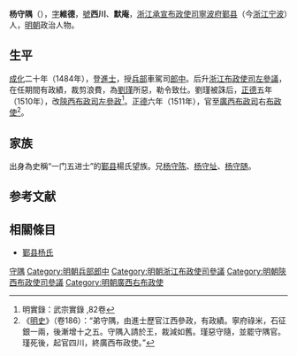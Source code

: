 {{Otheruses|other=名为杨维德的其他人物|杨维德}}

'''杨守隅'''（{{bd|1447年||1525年|catIdx=}}），[[表字|字]]'''維德'''，[[號|號]]'''西川'''、'''默庵'''，[[浙江承宣布政使司|浙江承宣布政使司]][[寧波府|寧波府]][[鄞县|鄞县]]（今[[浙江|浙江]][[宁波|宁波]]）人，[[明朝|明朝]]政治人物。

== 生平 ==
[[成化|成化]]二十年（1484年），登[[進士|進士]]，授[[兵部|兵部]]車駕司[[郎中|郎中]]。后升[[浙江布政使司|浙江布政使司]][[左參議|左參議]]，在任期間有政績，裁剪浪費，為[[劉瑾|劉瑾]]所惡，勒令致仕。劉瑾被誅后，[[正德_(明朝)|正德]]五年（1510年），改[[陝西布政司|陝西布政司]][[左參政|左參政]]<ref>明實錄：武宗實錄 ,82卷</ref>。[[正德_(明朝)|正德]]六年（1511年），官至[[廣西布政司|廣西布政司]]右[[布政使|布政使]]<ref>《[[明史|明史]]》（卷186）：“弟守隅，由進士歷官江西參政，有政績。寧府祿米，石征銀一兩，後漸增十之五。守隅入請於王，裁減如舊。瑾惡守隨，並罷守隅官。瑾死後，起官四川，終廣西布政使。”</ref>。

== 家族 ==
出身為史稱“一门五进士”的[[鄞县|鄞县]]楊氏望族。兄[[杨守陈|杨守陈]]、[[杨守址|杨守址]]、[[杨守随|杨守随]]。

==参考文献==
{{wikisource|明史/卷186}}
{{reflist}}

==相關條目==
*[[鄞县杨氏|鄞县杨氏]]

{{成化二十年甲辰科殿試金榜}}

{{Authority control}}

{{DEFAULTSORT:Yang楊}}
[[Category:鄞县杨氏|守隅]]
[[Category:明朝兵部郎中|Category:明朝兵部郎中]]
[[Category:明朝浙江布政使司參議|Category:明朝浙江布政使司參議]]
[[Category:明朝陝西布政使司參議|Category:明朝陝西布政使司參議]]
[[Category:明朝廣西右布政使|Category:明朝廣西右布政使]]


{{明朝人物小作品}}
